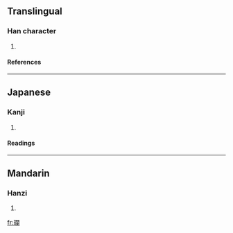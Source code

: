 ==Translingual==
===Han character===
{{Han char|rn=96|rad=玉|as=17|sn=21|four=|canj=一土日弓田 (MGANW)}}
# {{defn|Han|sort=玉17}}
====References====
{{Han ref|kx=0745.150|dkj=21346|dj=1153.250|hdz=21146.090|uh=74D3|ud=29907}}

----
==Japanese==
===Kanji===
{{ja-kanji|grade=|rs=玉17}}
# {{defn|Japanese}} 
====Readings====
{{ja-readings|on=[[らん]] (ran)|kun=|nanori=}}

----
==Mandarin==
===Hanzi===
{{cmn-hanzi|pin=[[làn]] ([[lan4]])|wg=lan<sup>4</sup>}}
# {{defn|Mandarin}}

[[fr:瓓]]